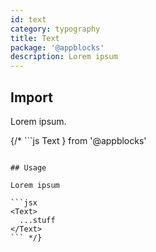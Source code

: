 ```yaml
---
id: text
category: typography
title: Text
package: '@appblocks'
description: Lorem ipsum
---
```


## Import

Lorem ipsum.


{/* ```js
  Text
} from '@appblocks'
```

## Usage

Lorem ipsum

```jsx
<Text>
  ...stuff
</Text>
``` */}